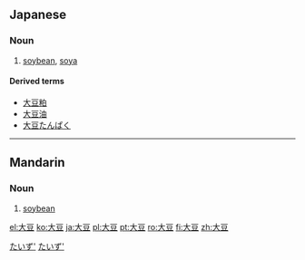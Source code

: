 ==Japanese==
{{ja-kanjitab|だい|ず|yomi=on}}

===Noun===
{{ja-noun|だいず}}

# [[soybean]], [[soya]]

====Derived terms====
* [[大豆粕]]
* [[大豆油]]
* [[大豆たんぱく]]

[[Category:ja:Foods|たいず']]
[[Category:ja:Grains|たいず']]

----

==Mandarin==
{{zh-hanzi|[[大]][[豆]]}}

===Noun===
{{cmn-noun|ts|pin=dàdòu|pint=da4dou4|rs=大00}}

# [[soybean]]

[[el:大豆]]
[[ko:大豆]]
[[ja:大豆]]
[[pl:大豆]]
[[pt:大豆]]
[[ro:大豆]]
[[fi:大豆]]
[[zh:大豆]]